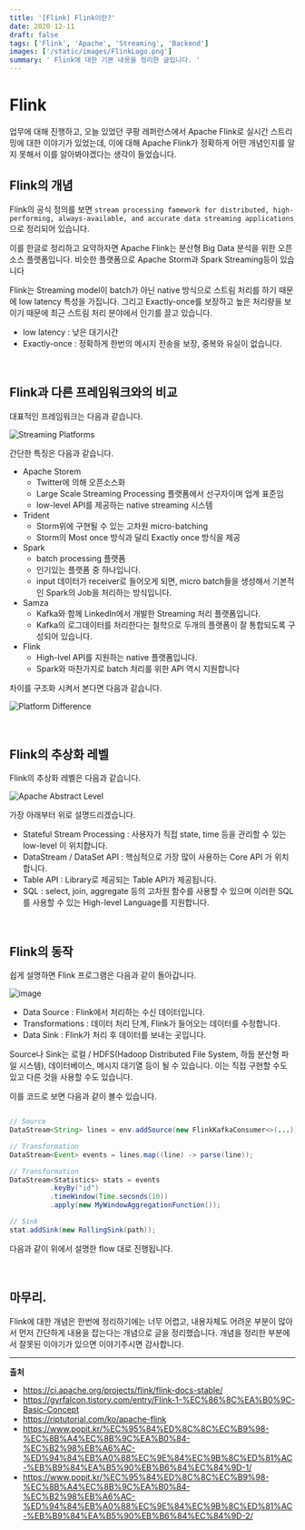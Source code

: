 ```yaml
---
title: '[Flink] Flink이란?'
date: 2020-12-11
draft: false
tags: ['Flink', 'Apache', 'Streaming', 'Backend']
images: ['/static/images/FlinkLogo.png']
summary: ' Flink에 대한 기본 내용을 정리한 글입니다. '
---
```


# Flink

업무에 대해 진행하고, 오늘 있었던 쿠팡 레퍼런스에서 Apache Flink로 실시간 스트리밍에 대한 이야기가 있었는데, 이에 대해 Apache Flink가 정확하게 어떤 개념인지를 알지 못해서 이를 알아봐야겠다는 생각이 들었습니다.

## Flink의 개념

Flink의 공식 정의를 보면 `stream processing famework for distributed, high-performing, always-available, and accurate data streaming applications` 으로 정리되어 있습니다.

이를 한글로 정리하고 요약하자면 Apache Flink는 분산형 Big Data 분석을 위한 오픈소스 플랫폼입니다. 비슷한 플랫폼으로 Apache Storm과 Spark Streaming등이 있습니다

Flink는 Streaming model이 batch가 아닌 native 방식으로 스트림 처리를 하기 때문에 low latency 특성을 가집니다. 그리고 Exactly-once를 보장하고 높은 처리량을 보이기 때문에 최근 스트림 처리 분야에서 인기를 끌고 있습니다.

- low latency : 낮은 대기시간
- Exactly-once : 정확하게 한번의 메시지 전송을 보장, 중복와 유실이 없습니다.

<br />

## Flink과 다른 프레임워크와의 비교

대표적인 프레임워크는 다음과 같습니다.

![Streaming Platforms](https://user-images.githubusercontent.com/42582516/101909427-cfdd8580-3c00-11eb-9fb9-602c73229f5e.png)

간단한 특징은 다음과 같습니다.

- Apache Storem
  - Twitter에 의해 오픈소스화
  - Large Scale Streaming Processing 플랫폼에서 선구자이며 업계 표준임
  - low-level API를 제공하는 native streaming 시스템
- Trident
  - Storm위에 구현될 수 있는 고차원 micro-batching
  - Storm의 Most once 방식과 달리 Exactly once 방식을 제공
- Spark
  - batch processing 플랫폼
  - 인기있는 플랫폼 중 하나입니다.
  - input 데이터가 receiver로 들어오게 되면, micro batch들을 생성해서 기본적인 Spark의 Job을 처리하는 방식입니다.
- Samza
  - Kafka와 함께 LinkedIn에서 개발한 Streaming 처리 플랫폼입니다.
  - Kafka의 로그데이터를 처리한다는 철학으로 두개의 플랫폼이 잘 통합되도록 구성되어 있습니다.
- Flink
  - High-lvel API를 지원하는 native 플랫폼입니다.
  - Spark와 마찬가지로 batch 처리를 위한 API 역시 지원합니다

차이를 구조화 시켜서 본다면 다음과 같습니다.

![Platform Difference](https://user-images.githubusercontent.com/42582516/101910334-1c759080-3c02-11eb-9b48-0fc440c2f304.png)

<br />

## Flink의 추상화 레벨

Flink의 추상화 레벨은 다음과 같습니다.

![Apache Abstract Level](https://user-images.githubusercontent.com/42582516/101910378-32835100-3c02-11eb-93be-d73a1b52547f.png)

가장 아래부터 위로 설명드리겠습니다.

- Stateful Stream Processing : 사용자가 직접 state, time 등을 관리할 수 있는 low-level 이 위치합니다.
- DataStream / DataSet API : 핵심적으로 가장 많이 사용하는 Core API 가 위치합니다.
- Table API : Library로 제공되는 Table API가 제공됩니다.
- SQL : select, join, aggregate 등의 고차원 함수를 사용할 수 있으며 이러한 SQL를 사용할 수 있는 High-level Language를 지원합니다.

<br />

## Flink의 동작

쉽게 설명하면 Flink 프로그램은 다음과 같이 돌아갑니다.

![image](https://user-images.githubusercontent.com/42582516/101910900-f7cde880-3c02-11eb-95ac-2cacc8435593.png)

- Data Source : Flink에서 처리하는 수신 데이터입니다.
- Transformations : 데이터 처리 단계, Flink가 들어오는 데이터를 수정합니다.
- Data Sink : Flink가 처리 후 데이터를 보내는 곳입니다.

Source나 Sink는 로컬 / HDFS(Hadoop Distributed File System, 하둡 분산형 파일 시스템), 데이터베이스, 메시지 대기열 등이 될 수 있습니다. 이는 직접 구현할 수도 있고 다른 것을 사용할 수도 있습니다.

이를 코드로 보면 다음과 같이 볼수 있습니다.

```java

// Source
DataStream<String> lines = env.addSource(new FlinkKafkaConsumer<>(...));

// Transformation
DataStream<Event> events = lines.map((line) -> parse(line));

// Transformation
DataStream<Statistics> stats = events
          .keyBy("id")
          .timeWindow(Time.seconds(10))
          .apply(new MyWindowAggregationFunction());

// Sink
stat.addSink(new RollingSink(path));

```

다음과 같이 위에서 설명한 flow 대로 진행됩니다.

<br />

## 마무리.

Flink에 대한 개념은 한번에 정리하기에는 너무 어렵고, 내용자체도 어려운 부분이 많아서 먼저 간단하게 내용을 잡는다는 개념으로 글을 정리했습니다. 개념을 정리한 부분에서 잘못된 이야기가 있으면 이야기주시면 감사합니다.

---

**출처**

- https://ci.apache.org/projects/flink/flink-docs-stable/
- https://gyrfalcon.tistory.com/entry/Flink-1-%EC%86%8C%EA%B0%9C-Basic-Concept
- https://riptutorial.com/ko/apache-flink
- https://www.popit.kr/%EC%95%84%ED%8C%8C%EC%B9%98-%EC%8B%A4%EC%8B%9C%EA%B0%84-%EC%B2%98%EB%A6%AC-%ED%94%84%EB%A0%88%EC%9E%84%EC%9B%8C%ED%81%AC-%EB%B9%84%EA%B5%90%EB%B6%84%EC%84%9D-1/
- https://www.popit.kr/%EC%95%84%ED%8C%8C%EC%B9%98-%EC%8B%A4%EC%8B%9C%EA%B0%84-%EC%B2%98%EB%A6%AC-%ED%94%84%EB%A0%88%EC%9E%84%EC%9B%8C%ED%81%AC-%EB%B9%84%EA%B5%90%EB%B6%84%EC%84%9D-2/
